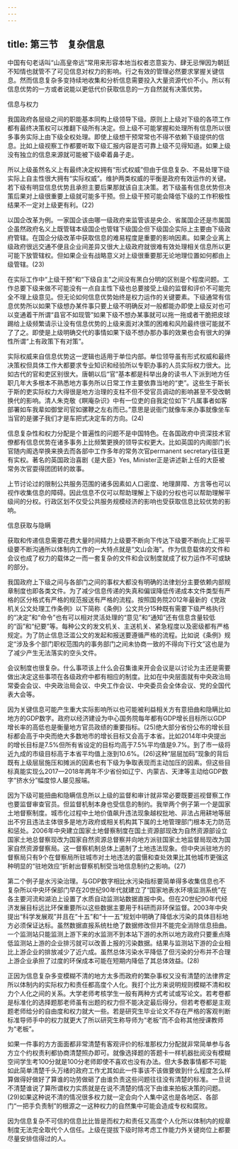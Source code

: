 ```yaml
---
---
---
```

title: 第三节　复杂信息
---




中国有句老话叫“山高皇帝远”常用来形容本地当权者恣意妄为、肆无忌惮因为朝廷不知情也就管不了可见信息对权力的影响。行之有效的管理必然要求掌握关键信息。然而信息复杂多变持续地收集和分析信息需要投入大量资源代价不小。所以有信息优势的一方或者说能以更低代价获取信息的一方自然就有决策优势。


信息与权力


我国政府各层级之间的职能基本同构上级领导下级。原则上上级对下级的各项工作都有最终决策权可以推翻下级所有决定。但上级不可能掌握和处理所有信息所以很多事务实际上由下级全权处理。即使上级想干预常常也不得不依赖下级提供的信息。比如上级视察工作都要听取下级汇报内容是否可靠上级不见得知道。如果上级没有独立的信息来源就可能被下级牵着鼻子走。

所以上级虽然名义上有最终决定权拥有“形式权威”但由于信息复杂、不易处理下级实际上自主性很大拥有“实际权威”。维护两类权威的平衡是政府有效运作的关键。若下级有明显信息优势且承担主要后果那就该自主决策。若下级虽有信息优势但决策后果对上级很重要上级就可能多干预。但上级干预可能会降低下级的工作积极性结果不一定对上级更有利。(22)

以国企改革为例。一家国企该由哪一级政府来监管该是央企、省属国企还是市属国企虽然政府名义上既管辖本级国企也管辖下级国企但下级国企实际上主要由下级政府管辖。在国企分级改革中获取信息的难易程度是重要的影响因素。如果企业离上级政府很远交通不便且企业间差异又很大上级政府就很难有效处理相关信息所以更可能下放管辖权。但如果企业有战略意义对上级很重要那无论地理位置如何都由上级管辖。(23)

在实际工作中“上级干预”和“下级自主”之间没有黑白分明的区别是个程度问题。工作总要下级来做不可能没有一点自主性下级也总要接受上级的监督和评价不可能完全不理上级意见。但无论如何信息优势始终是权力运作的关键要素。下级通常有信息优势所以如果下级想办某件事只要上级不明确反对一般都能办即使上级反对也可以变通着干所谓“县官不如现管”如果下级不想办某事就可以拖一拖或者干脆把皮球踢给上级频繁请示让没有信息优势的上级来面对决策的困难和风险最终很可能就不了了之。即使是上级明确交代的事情如果下级不想办那办事的效果也会有很大的弹性所谓“上有政策下有对策”。

实际权威来自信息优势这一逻辑也适用于单位内部。单位领导虽有形式权威和最终决策权但具体工作大都要求专业知识和经验所以专职办事的人员实际权力很大。比如古代的官和吏区别很大。唐朝以后“官”基本都是科举出身的读书人下派到地方任职几年大多根本不熟悉地方事务所以日常工作主要依靠当地的“吏”。这些生于斯长于斯的吏实际权力大得很是地方治理的支柱不但不受官员调动的影响甚至不受改朝换代的影响。清人朱克敬《瞑庵杂识》中有一位吏的自我定位如下“凡属事者如客部署如车我辈如御堂司官如骡鞭之左右而已。”意思是说衙门就像车来办事就像坐车当官的是骡子我们才是车把式决定车的方向。(24)

信息复杂性和权力分配是个普遍性的问题不是中国特色。在各国政府中资深技术官僚都有信息优势在诸多事务上比频繁更换的领导实权更大。比如英国的内阁部门长官随内阁选举换来换去而各部中工作多年的常务次官permanent secretary往往更有实权。著名的英国政治喜剧《是大臣》Yes, Minister正是讲述新上任的大臣被常务次官耍得团团转的故事。

上节讨论过的限制公共服务范围的诸多因素如人口密度、地理屏障、方言等也可以视作收集信息的障碍。因此信息不仅可以帮助理解上下级的分权也可以帮助理解平级间的分权。行政区划不仅受公共服务规模经济的影响也受获取信息比较优势的影响。


信息获取与隐瞒


获取和传递信息需要花费大量时间精力上级要不断向下传达下级要不断向上汇报平级要不断沟通所以体制内工作的一大特点就是“文山会海”。作为信息载体的文件和会议也成了权力的载体之一而一套复杂的文件和会议制度就成了权力运作不可或缺的部分。

我国政府上下级之间与各部门之间的事权大都没有明确的法律划分主要依赖内部规章制度也即各类文件。为了减少信息传递的失真和偏误降低传递成本文件类型有严格的区分格式有严格的规范报送有严格的流程。按照国务院2012年最新的《党政机关公文处理工作条例》以下简称《条例》公文共分15种既有需要下级严格执行的“决定”和“命令”也有可以相对灵活处理的“意见”和“通知”还有信息含量较低的“函”和“纪要”等。每种公文的发文机关、主送机关、紧急程度以及密级都有严格规定。为了防止信息泛滥公文的发起和报送要遵循严格的流程。比如说《条例》规定“涉及多个部门职权范围内的事务部门之间未协商一致的不得向下行文”这也是为了减少产生无法落实的空头文件。

会议制度也很复杂。什么事项该上什么会召集谁来开会会议是以讨论为主还是需要做出决定这些事项在各级政府中都有相应的制度。比如在中央层面就有中央政治局常委会会议、中央政治局会议、中央工作会议、中央委员会全体会议、党的全国代表大会等。

因为关键信息可能产生重大实际影响所以也可能被利益相关方有意扭曲和隐瞒比如地方的GDP数字。政府以经济建设为中心国务院每年都有GDP增长目标所以GDP增长率的高低也是衡量地方官员政绩的重要指标。(25)绝大部分省份公布的增长目标都会高于中央而绝大多数地市的增长目标又会高于本省。比如2014年中央提出的增长目标是7.5%但所有省设定的目标均高于7.5%平均值是9.7%。到了市一级将近九成的市级目标高于本省平均值上涨到10.6%。(26)这种“层层加码”现象的背后既有上级层层施压和摊派的因素也有下级为争取表现而主动加压的因素。但这些目标真能实现么2017—2018年两年不少省份如辽宁、内蒙古、天津等主动给GDP数字“挤水分”幅度惊人屡见报端。

因为下级可能扭曲和隐瞒信息所以上级的监督和审计就非常必要既要巡视督察工作也要监督审查官员。但监督机制本身也受信息的制约。我举两个例子第一个是国家土地督察制度。城市化过程中土地价值飙升违法现象越权批地、非法占用耕地等层出不穷且违法主体很多是地方政府或相关机构其下属的土地管理部门根本无力防范和惩处。2006年中央建立国家土地督察制度在国土资源部现改为自然资源部设立国家土地总督察现改为国家自然资源总督察并向地方派驻国家土地监督局现改为国家自然资源督察局。这一督察机制总体上遏制了土地违法现象。但中央派驻地方的督察局只有9个在督察局所驻城市对土地违法的震慑和查处效果比其他城市更强这种明显的“驻地效应”折射出督察机制受当地信息制约之影响。(27)

第二个例子是水污染治理。与GDP数字相比水污染指标要简单得多收集信息也不复杂所以中央环保部门早在20世纪90年代就建立了“国家地表水环境监测系统”在各主要河流和湖泊上设置了水质自动监测站数据直报中央。但在20世纪90年代经济发展目标远比环保重要所以这些数据主要用于科研而非环保监督。2003年中央提出“科学发展观”并且在“十五”和“十一五”规划中明确了降低水污染的具体目标地方必须保证达标。虽然数据直报系统杜绝了数据修改但并不能完全消除信息扭曲。一个监测站只能监测上游下来的水监测不到本站下游的水所以地方政府只要重点降低监测站上游的企业排污就可以改善上报的污染数据。结果与监测站下游的企业相比上游企业的排放减少了近六成。虽然总体污染水平降低了但污染的分布并不合理上游企业承担了过度的环保成本可能在短期内降低了其总体效益。(28)

正因为信息复杂多变模糊不清的地方太多而政府的繁杂事权又没有清楚的法律界定所以体制内的实际权力和责任都高度个人化。我打个比方来说明规则模糊不清和权力个人化之间的关系。大学老师考核学生一般有两种方式考试或写论文。若考卷都是标准化的选择题那老师虽有出题的权力但不能决定最后得分。但若考卷都是主观题老师给分的自由度和权力就大一些。若是研究生毕业论文不存在严格的客观判断标准导师手中的权力就更大了所以研究生称导师为“老板”而不会称其他授课教师为“老板”。

如果一件事的方方面面都非常清楚有客观评价的标准那权力分配就非常简单参与各方立个约权责利都协商清楚照办即可。就像选择题的答题卡一样机器批阅没有模糊空间学生考100分就是100分老师即使不喜欢也没有办法。但大多数事情都不可能如此简单清楚千头万绪的政府工作尤其如此一件事该不该做要做到什么程度怎么样算做得好做好了算谁的功劳做砸了由谁负责这些问题往往没有清楚的标准。一旦说不清楚谁说了算所谓权力实质就是在说不清楚的情况下由谁来拍板决策的问题。(29)如果这种说不清的情况很多权力就一定会向个人集中这也是各地区、各部门“一把手负责制”的根源之一这种权力的自然集中可能会造成专权和腐败。

因为信息复杂不可信的信息比比皆是而权力和责任又高度个人化所以体制内的规章制度无法完全取代个人信任。上级在提拔下级时除考虑工作能力外关键岗位上都要尽量安排信得过的人。